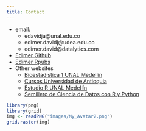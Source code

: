 ```yaml
---
title: Contact
---
```


<div class = "row">

<div class = "col-md-5">
- email:
    - edavidja@unal.edu.co
    - edimer.davidj@udea.edu.co
    - edimer.david@datalytics.com
- [Edimer Github](https://github.com/Edimer)
- [Edimer Rpubs](https://rpubs.com/Edimer)
- Other websites
    - [Bioestadística 1 UNAL Medellín](https://bioestadistica.github.io/)
    - [Cursos Universidad de Antioquia](https://rproject-udea.netlify.app/)
    - [Estudio R UNAL Medellín](https://estudior.github.io/)
    - [Semillero de Ciencia de Datos con R y Python](https://semillerorpy.netlify.app/)
</div>

<div class = "col-md-4">
```r
library(png)
library(grid)
img <- readPNG("images/My_Avatar2.png")
grid.raster(img)
```
</div>
</div>  